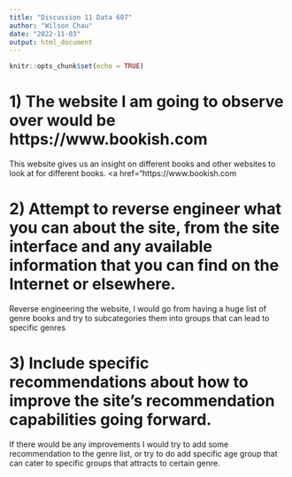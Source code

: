 ```yaml
---
title: "Discussion 11 Data 607"
author: "Wilson Chau"
date: "2022-11-03"
output: html_document
---
```


```r
knitr::opts_chunk$set(echo = TRUE)
```

# 1) The website I am going to observe over would be https://www.bookish.com

This website gives us an insight on different books and other websites to look at for different books.
<a href="https://www.bookish.com</a> 

# 2) Attempt to reverse engineer what you can about the site, from the site interface and any available information that you can find on the Internet or elsewhere.

Reverse engineering the website, I would go from having a huge list of genre books and try to subcategories them into groups that can lead to specific genres

# 3) Include specific recommendations about how to improve the site's recommendation capabilities going forward.

If there would be any improvements I would try to add some recommendation to the genre list, or try to do add specific age group that can cater to specific groups that attracts to certain genre. 